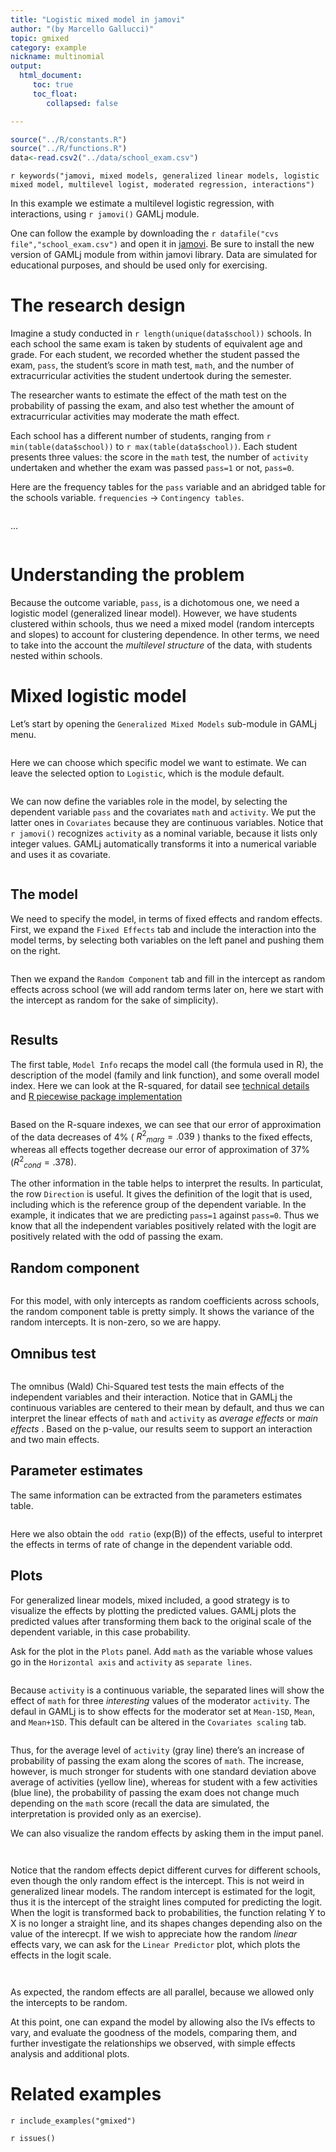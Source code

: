 ```yaml
---
title: "Logistic mixed model in jamovi"
author: "(by Marcello Gallucci)"
topic: gmixed
category: example
nickname: multinomial
output: 
  html_document:
     toc: true
     toc_float:
        collapsed: false

---
```


```r
source("../R/constants.R")
source("../R/functions.R")
data<-read.csv2("../data/school_exam.csv")
```

`r keywords("jamovi, mixed models, generalized linear models, logistic mixed model, multilevel logist, moderated regression, interactions")`


In this example we estimate a multilevel logistic regression, with interactions, using `r jamovi()` GAMLj module. 

One can follow the example by downloading the
`r datafile("cvs file","school_exam.csv")` and open it in [jamovi](https://www.jamovi.org/download.html). Be sure to install the new version of GAMLj module from within jamovi library. Data are simulated for educational purposes, and should be used only for exercising.

# The research design

Imagine a study conducted in `r length(unique(data$school))` schools. In each school the same exam is taken by students of equivalent age and grade. For each student, we recorded whether the student passed the exam, `pass`, the student's score in math test, `math`, and the number of extracurricular activities the student undertook during the semester.

The researcher wants to estimate the effect of the math test on the probability of passing the exam, and also test whether the amount of extracurricular activities may moderate the math effect.

Each school has a different number of students, ranging from `r min(table(data$school))` to `r max(table(data$school))`. Each student presents three values: the score in the `math` test, the number of `activity` undertaken and whether the exam was passed `pass=1` or not, `pass=0`.


Here are the frequency tables for the `pass` variable and an abridged table for the schools variable. `frequencies` -> `Contingency tables`.

<img src="examples/gzlmmixed1/results_freq1.png" class="img-responsive" alt="">

...

<img src="examples/gzlmmixed1/results_freq2.png" class="img-responsive" alt="">

# Understanding the problem

Because the outcome variable, `pass`, is a dichotomous one, we need a logistic model (generalized linear model). However, we have students clustered within schools, thus we need a mixed model (random intercepts and slopes) to account for clustering dependence. In other terms, we need to take into the account the _multilevel structure_ of the data, with students nested within schools.


# Mixed logistic model

Let's start by opening the `Generalized Mixed Models` sub-module in GAMLj menu.

<img src="examples/gzlmmixed1/menu.png" class="img-responsive" alt="">

Here we can choose which specific model we want to estimate. We can leave the selected option to `Logistic`, which is the module default.

<img src="examples/gzlmmixed1/models.png" class="img-responsive" alt="">

We can now define the variables role in the model, by selecting the dependent variable `pass` and the covariates `math` and `activity`. We put the latter ones in `Covariates` because they are continuous variables. Notice that `r jamovi()` recognizes `activity` as a nominal variable, because it lists only integer values. GAMLj automatically transforms it into a numerical variable and uses it as covariate.

<img src="examples/gzlmmixed1/variables.png" class="img-responsive" alt="">

## The model

We need to specify the model, in terms of fixed effects and random effects. First, we expand the `Fixed Effects` tab and include the interaction into the model terms, by selecting both variables on the left panel and pushing them on the right.

<img src="examples/gzlmmixed1/fixed.png" class="img-responsive" alt="">

Then we expand the `Random Component` tab and fill in the intercept as random effects across school (we will add random terms later on, here we start with the intercept as random for the sake of simplicity).

<img src="examples/gzlmmixed1/random1.png" class="img-responsive" alt="">

## Results

The first table, `Model Info` recaps the model call (the formula used in R), the description of the model (family and link function), and some overall model index. Here we can look at the R-squared, for datail see [technical details](gzlm_specs.html) and [R piecewise package implementation](https://cran.r-project.org/web/packages/piecewiseSEM/) 

<img src="examples/gzlmmixed1/results_modelinfo.png" class="img-responsive" alt="">

Based on the R-square indexes, we can see that our error of approximation of the data decreases of 4% ( ${R^2}_{marg}=.039$ ) thanks to the fixed effects, whereas all effects together decrease our error of approximation of 37% (${R^2}_{cond}=.378$). 

The other information in the table helps to interpret the results. In particulat, the row `Direction` is useful. It gives the definition of the logit that is used, including which is the reference group of the dependent variable. In the example, it indicates that we are predicting `pass=1` against `pass=0`. Thus we know that all the independent variables positively related with the logit are positively related with the odd of passing the exam.

## Random component

<img src="examples/gzlmmixed1/results_random1.png" class="img-responsive" alt="">

For this model, with only intercepts as random coefficients across schools, the random component table is pretty simply. It shows the variance of the random intercepts. It is non-zero, so we are happy.

## Omnibus test

<img src="examples/gzlmmixed1/results_omnibus1.png" class="img-responsive" alt="">

The omnibus (Wald) Chi-Squared test tests the main effects of the independent variables and their interaction. Notice that in GAMLj the continuous variables are centered to their mean by default, and thus we can interpret the linear effects of `math` and `activity` as _average effects_ or _main effects_ . Based on the p-value, our results seem to support an interaction and two main effects.

## Parameter estimates

The same information can be extracted from the parameters estimates table.

<img src="examples/gzlmmixed1/results_params.png" class="img-responsive" alt="">

Here we also obtain the `odd ratio` (exp(B)) of the effects, useful to interpret the effects in terms of rate of change in the dependent variable odd.

## Plots

For generalized linear models, mixed included, a good strategy is to visualize the effects by plotting the predicted values. GAMLj plots the predicted values after transforming them back to the original scale of the dependent variable, in this case probability.

Ask for the plot in the `Plots` panel. Add `math` as the variable whose values go in the `Horizontal axis` and `activity` as `separate lines`. 

<img src="examples/gzlmmixed1/plot1.png" class="img-responsive" alt="">

Because `activity` is a continuous variable, the separated lines will show the effect of `math` for three _interesting_ values of the moderator `activity`. The defaul in GAMLj is to show effects for the moderator set at `Mean-1SD`, `Mean`, and `Mean+1SD`. This default can be altered in the `Covariates scaling` tab.

<img src="examples/gzlmmixed1/results_plot1.png" class="img-responsive" alt="">

Thus, for the average level of `activity` (gray line) there's an increase of probability of passing the exam along the scores of `math`. The increase, however, is much stronger for students with one standard deviation above average of activities (yellow line), whereas for student with a few activities (blue line), the probability of passing the exam does not change much depending on the `math` score (recall the data are simulated, the interpretation is provided only as an exercise).

We can also visualize the random effects by asking them in the imput panel.

<img src="examples/gzlmmixed1/plot2.png" class="img-responsive" alt="">

<img src="examples/gzlmmixed1/results_plot2.png" class="img-responsive" alt="">

Notice that the random effects depict different curves for different schools, even though the only random effect is the intercept. This is not weird in generalized linear models. The random intercept is estimated for the logit, thus it is the intercept of the straight lines computed for predicting the logit. When the logit is transformed back to probabilities, the function relating Y to X is no longer a straight line, and its shapes changes depending also on the value of the interecpt. If we wish to appreciate how the random _linear_ effects vary, we can ask for the `Linear Predictor` plot, which plots the effects in the logit scale.

<img src="examples/gzlmmixed1/plot3.png" class="img-responsive" alt="">

<img src="examples/gzlmmixed1/results_plot3.png" class="img-responsive" alt="">

As expected, the random effects are all parallel, because we allowed only the intercepts to be random.

At this point, one can expand the model by allowing also the IVs effects to vary, and evaluate the goodness of the models, comparing them, and further investigate the relationships we observed, with simple effects analysis and additional plots.

# Related examples
`r include_examples("gmixed")`



`r issues()`